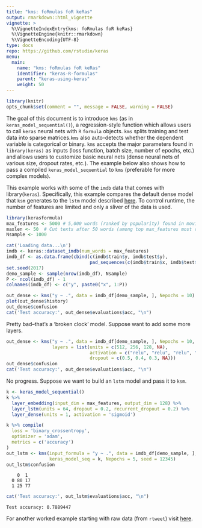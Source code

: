 ```yaml
---
title: "kms: foRmulas foR keRas"
output: rmarkdown::html_vignette
vignette: >
  %\VignetteIndexEntry{kms: foRmulas foR keRas}
  %\VignetteEngine{knitr::rmarkdown}
  %\VignetteEncoding{UTF-8}
type: docs
repo: https://github.com/rstudio/keras
menu:
  main:
    name: "kms: foRmulas foR keRas"
    identifier: "keras-R-formulas"
    parent: "keras-using-keras"
    weight: 50
---
```


```r
library(knitr)
opts_chunk$set(comment = "", message = FALSE, warning = FALSE)
```


The goal of this document is to introduce `kms` (as in `keras_model_sequential()`), a regression-style function which allows users to call `keras` neural nets with `R` `formula` objects. `kms` splits training and test data into sparse matrices.`kms` also auto-detects whether the dependent variable is categorical or binary. `kms` accepts the major parameters found in `library(keras)` as inputs (loss function, batch size, number of epochs, etc.) and allows users to customize basic neural nets (dense neural nets of various size, dropout rates, etc.).  The example below also shows how to pass a compiled `keras_model_sequential` to `kms` (preferable for more complex models). 

This example works with some of the `imdb` data that comes with library(`keras`). Specifically, this example compares the default dense model that `ksm` generates to the `lstm` model described [here](https://keras.rstudio.com/articles/examples/imdb_lstm.html). To control runtime, the number of features are limited and only a sliver of the data is used.

```r
library(kerasformula)
max_features <- 5000 # 5,000 words (ranked by popularity) found in movie reviews
maxlen <- 50  # Cut texts after 50 words (among top max_features most common words) 
Nsample <- 1000 

cat('Loading data...\n')
imdb <- keras::dataset_imdb(num_words = max_features)
imdb_df <- as.data.frame(cbind(c(imdb$train$y, imdb$test$y),
                               pad_sequences(c(imdb$train$x, imdb$test$x))))
set.seed(2017)
demo_sample <- sample(nrow(imdb_df), Nsample)
P <- ncol(imdb_df) - 1
colnames(imdb_df) <- c("y", paste0("x", 1:P))

out_dense <- kms("y ~ .", data = imdb_df[demo_sample, ], Nepochs = 10)
plot(out_dense$history)
out_dense$confusion
cat('Test accuracy:', out_dense$evaluations$acc, "\n")
```
Pretty bad--that's a 'broken clock' model. Suppose want to add some more layers. 

```r
out_dense <- kms("y ~ .", data = imdb_df[demo_sample, ], Nepochs = 10, 
                 layers = list(units = c(512, 256, 128, NA), 
                               activation = c("relu", "relu", "relu", "softmax"), 
                               dropout = c(0.5, 0.4, 0.3, NA)))
out_dense$confusion
cat('Test accuracy:', out_dense$evaluations$acc, "\n")
```


No progress. Suppose we want to build an `lstm` model and pass it to `ksm`.

```r
k <- keras_model_sequential()
k %>%
  layer_embedding(input_dim = max_features, output_dim = 128) %>% 
  layer_lstm(units = 64, dropout = 0.2, recurrent_dropout = 0.2) %>% 
  layer_dense(units = 1, activation = 'sigmoid')

k %>% compile(
  loss = 'binary_crossentropy',
  optimizer = 'adam',
  metrics = c('accuracy')
)
out_lstm <- kms(input_formula = "y ~ .", data = imdb_df[demo_sample, ], 
                keras_model_seq = k, Nepochs = 5, seed = 12345)
out_lstm$confusion
```
```
    0  1
  0 80 17
  1 25 77
```

```r
cat('Test accuracy:', out_lstm$evaluations$acc, "\n")
```
```
Test accuracy: 0.7889447 
```

For another worked example starting with raw data (from `rtweet`) visit [here](https://github.com/rdrr1990/code/blob/master/kms.md).